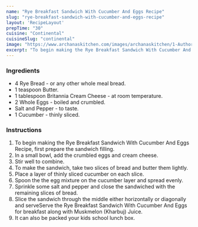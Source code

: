 ---
name: "Rye Breakfast Sandwich With Cucumber And Eggs Recipe"
slug: "rye-breakfast-sandwich-with-cucumber-and-eggs-recipe"
layout: 'RecipeLayout'
prepTime: "30"
cuisine: "Continental"
cuisineSlug: "continental"
image: "https://www.archanaskitchen.com/images/archanaskitchen/1-Author/Divya_Shivaraman_/Rye_Breakfast_sandwich_with_Cucumber_and_Eggs.jpg"
excerpt: "To begin making the Rye Breakfast Sandwich With Cucumber And Eggs Recipe, first prepare the sandwich filling"
---

### Ingredients

- 4 Rye Bread - or any other whole meal bread.
- 1 teaspoon Butter.
- 1 tablespoon Britannia Cream Cheese - at room temperature.
- 2 Whole Eggs - boiled and crumbled.
- Salt and Pepper - to taste.
- 1 Cucumber - thinly sliced.

### Instructions

1. To begin making the Rye Breakfast Sandwich With Cucumber And Eggs Recipe, first prepare the sandwich filling.
1. In a small bowl, add the crumbled eggs and cream cheese.
1. Stir well to combine.
1. To make the sandwich, take two slices of bread and butter them lightly.
1. Place a layer of thinly sliced cucumber on each slice.
1. Spoon the the egg mixture on the cucumber layer and spread evenly.
1. Sprinkle some salt and pepper and close the sandwiched with the remaining slices of bread.
1. Slice the sandwich through the middle either horizontally or diagonally and serveServe the Rye Breakfast Sandwich With Cucumber And Eggs for breakfast along with Muskmelon (Kharbuj) Juice.
1. It can also be packed your kids school lunch box.

